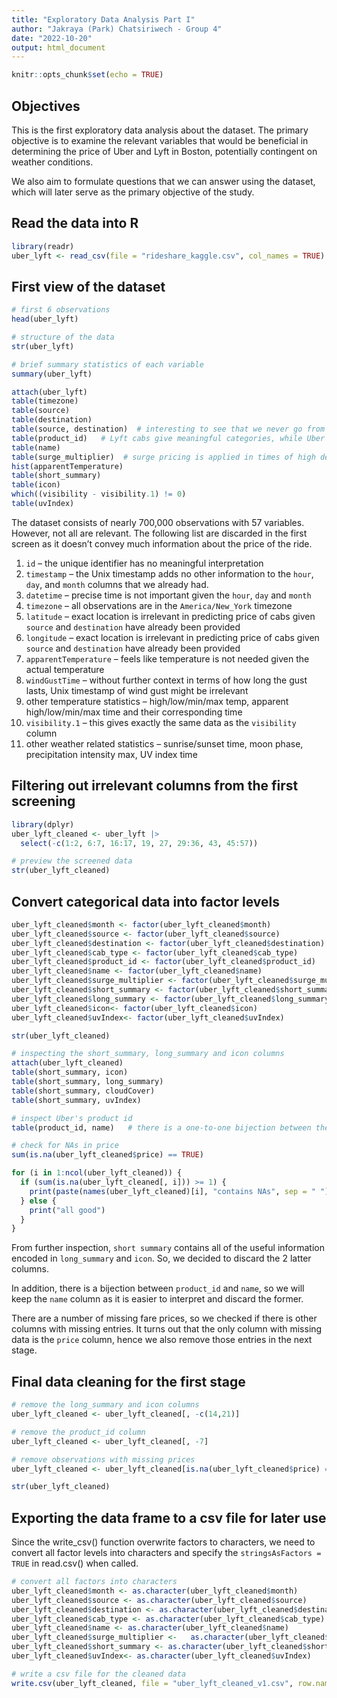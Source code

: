 ```yaml
---
title: "Exploratory Data Analysis Part I"
author: "Jakraya (Park) Chatsiriwech - Group 4"
date: "2022-10-20"
output: html_document
---
```


```r
knitr::opts_chunk$set(echo = TRUE)
```

## Objectives

This is the first exploratory data analysis about the dataset. The primary objective is to examine the relevant variables that would be beneficial in determining the price of Uber and Lyft in Boston, potentially contingent on weather conditions.

We also aim to formulate questions that we can answer using the dataset, which will later serve as the primary objective of the study.


## Read the data into R

```r
library(readr)
uber_lyft <- read_csv(file = "rideshare_kaggle.csv", col_names = TRUE)
```


## First view of the dataset

```r
# first 6 observations
head(uber_lyft)

# structure of the data
str(uber_lyft)

# brief summary statistics of each variable
summary(uber_lyft)

attach(uber_lyft)
table(timezone)
table(source)
table(destination)
table(source, destination)  # interesting to see that we never go from Back Bay to Beacon Hill etc
table(product_id)   # Lyft cabs give meaningful categories, while Uber's code needs decoding into meaningful text
table(name)
table(surge_multiplier)  # surge pricing is applied in times of high demand
hist(apparentTemperature)
table(short_summary)
table(icon)
which((visibility - visibility.1) != 0)
table(uvIndex)
```

The dataset consists of nearly 700,000 observations with 57 variables. However, not all are relevant. The following list are discarded in the first screen as it doesn't convey much information about the price of the ride.

1) `id` -- the unique identifier has no meaningful interpretation
2) `timestamp` -- the Unix timestamp adds no other information to the `hour`, `day`, and `month` columns that we already had.
3) `datetime` -- precise time is not important given the `hour`, `day` and `month`
4) `timezone` -- all observations are in the `America/New_York` timezone
5) `latitude` -- exact location is irrelevant in predicting price of cabs given `source` and `destination` have already been provided
6) `longitude` -- exact location is irrelevant in predicting price of cabs given `source` and `destination` have already been provided
7) `apparentTemperature` -- feels like temperature is not needed given the actual temperature
8) `windGustTime` -- without further context in terms of how long the gust lasts, Unix timestamp of wind gust might be irrelevant
9) other temperature statistics -- high/low/min/max temp, apparent high/low/min/max time and their corresponding time
10) `visibility.1` -- this gives exactly the same data as the `visibility` column
11) other weather related statistics -- sunrise/sunset time, moon phase, precipitation intensity max, UV index time


## Filtering out irrelevant columns from the first screening

```r
library(dplyr)
uber_lyft_cleaned <- uber_lyft |> 
  select(-c(1:2, 6:7, 16:17, 19, 27, 29:36, 43, 45:57))

# preview the screened data
str(uber_lyft_cleaned)
```

## Convert categorical data into factor levels

```r
uber_lyft_cleaned$month <- factor(uber_lyft_cleaned$month)
uber_lyft_cleaned$source <- factor(uber_lyft_cleaned$source)
uber_lyft_cleaned$destination <- factor(uber_lyft_cleaned$destination)
uber_lyft_cleaned$cab_type <- factor(uber_lyft_cleaned$cab_type)
uber_lyft_cleaned$product_id <- factor(uber_lyft_cleaned$product_id)
uber_lyft_cleaned$name <- factor(uber_lyft_cleaned$name)
uber_lyft_cleaned$surge_multiplier <- factor(uber_lyft_cleaned$surge_multiplier)
uber_lyft_cleaned$short_summary <- factor(uber_lyft_cleaned$short_summary)
uber_lyft_cleaned$long_summary <- factor(uber_lyft_cleaned$long_summary)
uber_lyft_cleaned$icon<- factor(uber_lyft_cleaned$icon)
uber_lyft_cleaned$uvIndex<- factor(uber_lyft_cleaned$uvIndex)

str(uber_lyft_cleaned)

# inspecting the short_summary, long_summary and icon columns
attach(uber_lyft_cleaned)
table(short_summary, icon)   
table(short_summary, long_summary)  
table(short_summary, cloudCover)
table(short_summary, uvIndex)

# inspect Uber's product id
table(product_id, name)   # there is a one-to-one bijection between the two

# check for NAs in price
sum(is.na(uber_lyft_cleaned$price) == TRUE)

for (i in 1:ncol(uber_lyft_cleaned)) {
  if (sum(is.na(uber_lyft_cleaned[, i])) >= 1) {
    print(paste(names(uber_lyft_cleaned)[i], "contains NAs", sep = " "))
  } else {
    print("all good")
  }
}
```

From further inspection, `short summary` contains all of the useful information encoded in `long_summary` and `icon`. So, we decided to discard the 2 latter columns.

In addition, there is a bijection between `product_id` and `name`, so we will keep the `name` column as it is easier to interpret and discard the former. 

There are a number of missing fare prices, so we checked if there is other columns with missing entries. It turns out that the only column with missing data is the `price` column, hence we also remove those entries in the next stage.

## Final data cleaning for the first stage

```r
# remove the long_summary and icon columns
uber_lyft_cleaned <- uber_lyft_cleaned[, -c(14,21)]

# remove the product_id column
uber_lyft_cleaned <- uber_lyft_cleaned[, -7]

# remove observations with missing prices
uber_lyft_cleaned <- uber_lyft_cleaned[is.na(uber_lyft_cleaned$price) == FALSE,]

str(uber_lyft_cleaned)
```

## Exporting the data frame to a csv file for later use

Since the write_csv() function overwrite factors to characters, we need to convert all factor levels into characters and specify the `stringsAsFactors = TRUE` in read.csv() when called.

```r
# convert all factors into characters
uber_lyft_cleaned$month <- as.character(uber_lyft_cleaned$month)
uber_lyft_cleaned$source <- as.character(uber_lyft_cleaned$source)
uber_lyft_cleaned$destination <- as.character(uber_lyft_cleaned$destination)
uber_lyft_cleaned$cab_type <- as.character(uber_lyft_cleaned$cab_type)
uber_lyft_cleaned$name <- as.character(uber_lyft_cleaned$name)
uber_lyft_cleaned$surge_multiplier <-   as.character(uber_lyft_cleaned$surge_multiplier)
uber_lyft_cleaned$short_summary <- as.character(uber_lyft_cleaned$short_summary)
uber_lyft_cleaned$uvIndex<- as.character(uber_lyft_cleaned$uvIndex)

# write a csv file for the cleaned data
write.csv(uber_lyft_cleaned, file = "uber_lyft_cleaned_v1.csv", row.names = FALSE, col.names = TRUE)
```


